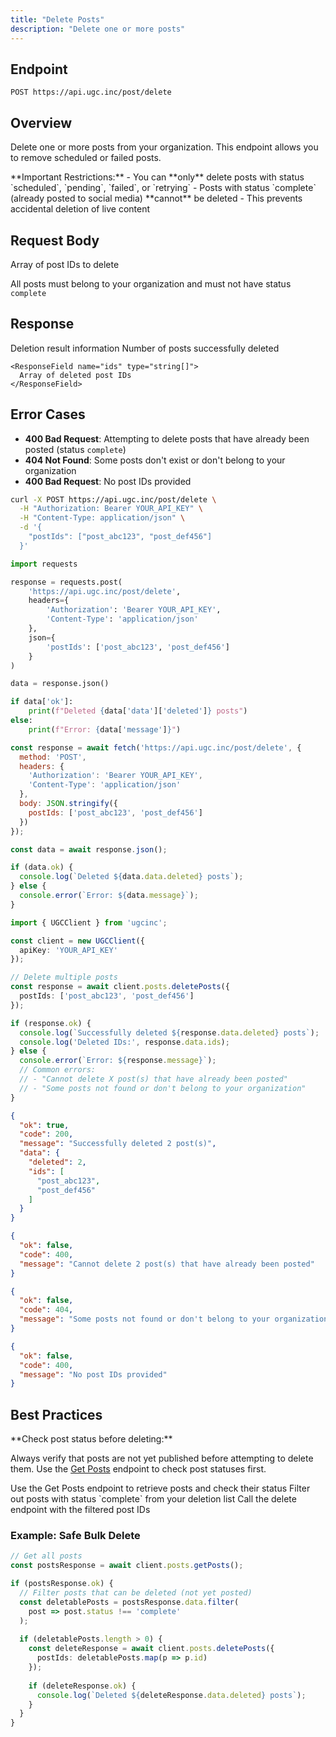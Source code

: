 ```yaml
---
title: "Delete Posts"
description: "Delete one or more posts"
---
```


## Endpoint

```
POST https://api.ugc.inc/post/delete
```

## Overview

Delete one or more posts from your organization. This endpoint allows you to remove scheduled or failed posts.

<Warning>
  **Important Restrictions:**
  - You can **only** delete posts with status `scheduled`, `pending`, `failed`, or `retrying`
  - Posts with status `complete` (already posted to social media) **cannot** be deleted
  - This prevents accidental deletion of live content
</Warning>

## Request Body

<ParamField body="postIds" type="string[]" required>
  Array of post IDs to delete
  
  All posts must belong to your organization and must not have status `complete`
</ParamField>

## Response

<ResponseField name="data" type="object">
  Deletion result information
  
  <Expandable title="Result properties">
    <ResponseField name="deleted" type="number">
      Number of posts successfully deleted
    </ResponseField>
    
    <ResponseField name="ids" type="string[]">
      Array of deleted post IDs
    </ResponseField>
  </Expandable>
</ResponseField>

## Error Cases

- **400 Bad Request**: Attempting to delete posts that have already been posted (status `complete`)
- **404 Not Found**: Some posts don't exist or don't belong to your organization
- **400 Bad Request**: No post IDs provided

<RequestExample>

```bash cURL
curl -X POST https://api.ugc.inc/post/delete \
  -H "Authorization: Bearer YOUR_API_KEY" \
  -H "Content-Type: application/json" \
  -d '{
    "postIds": ["post_abc123", "post_def456"]
  }'
```

```python Python
import requests

response = requests.post(
    'https://api.ugc.inc/post/delete',
    headers={
        'Authorization': 'Bearer YOUR_API_KEY',
        'Content-Type': 'application/json'
    },
    json={
        'postIds': ['post_abc123', 'post_def456']
    }
)

data = response.json()

if data['ok']:
    print(f"Deleted {data['data']['deleted']} posts")
else:
    print(f"Error: {data['message']}")
```

```javascript JavaScript
const response = await fetch('https://api.ugc.inc/post/delete', {
  method: 'POST',
  headers: {
    'Authorization': 'Bearer YOUR_API_KEY',
    'Content-Type': 'application/json'
  },
  body: JSON.stringify({
    postIds: ['post_abc123', 'post_def456']
  })
});

const data = await response.json();

if (data.ok) {
  console.log(`Deleted ${data.data.deleted} posts`);
} else {
  console.error(`Error: ${data.message}`);
}
```

```typescript React
import { UGCClient } from 'ugcinc';

const client = new UGCClient({
  apiKey: 'YOUR_API_KEY'
});

// Delete multiple posts
const response = await client.posts.deletePosts({
  postIds: ['post_abc123', 'post_def456']
});

if (response.ok) {
  console.log(`Successfully deleted ${response.data.deleted} posts`);
  console.log('Deleted IDs:', response.data.ids);
} else {
  console.error(`Error: ${response.message}`);
  // Common errors:
  // - "Cannot delete X post(s) that have already been posted"
  // - "Some posts not found or don't belong to your organization"
}
```

</RequestExample>

<ResponseExample>

```json Success Response
{
  "ok": true,
  "code": 200,
  "message": "Successfully deleted 2 post(s)",
  "data": {
    "deleted": 2,
    "ids": [
      "post_abc123",
      "post_def456"
    ]
  }
}
```

```json Error - Already Posted
{
  "ok": false,
  "code": 400,
  "message": "Cannot delete 2 post(s) that have already been posted"
}
```

```json Error - Not Found
{
  "ok": false,
  "code": 404,
  "message": "Some posts not found or don't belong to your organization"
}
```

```json Error - No Post IDs
{
  "ok": false,
  "code": 400,
  "message": "No post IDs provided"
}
```

</ResponseExample>

## Best Practices

<Tip>
  **Check post status before deleting:**
  
  Always verify that posts are not yet published before attempting to delete them. Use the [Get Posts](/api-reference/endpoint/posts-get) endpoint to check post statuses first.
</Tip>

<Steps>
  <Step title="Fetch posts">
    Use the Get Posts endpoint to retrieve posts and check their status
  </Step>
  <Step title="Filter deletable posts">
    Filter out posts with status `complete` from your deletion list
  </Step>
  <Step title="Delete posts">
    Call the delete endpoint with the filtered post IDs
  </Step>
</Steps>

### Example: Safe Bulk Delete

```typescript
// Get all posts
const postsResponse = await client.posts.getPosts();

if (postsResponse.ok) {
  // Filter posts that can be deleted (not yet posted)
  const deletablePosts = postsResponse.data.filter(
    post => post.status !== 'complete'
  );
  
  if (deletablePosts.length > 0) {
    const deleteResponse = await client.posts.deletePosts({
      postIds: deletablePosts.map(p => p.id)
    });
    
    if (deleteResponse.ok) {
      console.log(`Deleted ${deleteResponse.data.deleted} posts`);
    }
  }
}
```

